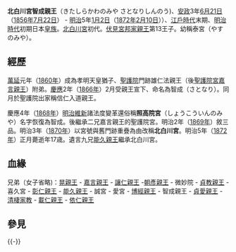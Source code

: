 {{Unreferenced|time=2020-11-03T02:55:11+00:00}}
{{東亞男性歷史人物
|名稱= 北白川宮智成親王
|身份=皇族
|國家= [[大日本帝國|大日本帝國]]
|時代= [[江戶時代|江戶]]、[[明治時代|明治]]
|主君 =
|屆數 =
|最高職務 =
|前任 = 
|繼任 = 
|圖片名稱= 
|圖片大小= 200px
|圖片說明= 
|姓 =
|名 =智成
|姓名 =
|封爵 =親王
|封號 =
|位階 =三品
|御稱號 =泰宮
|宮號1 =[[聖護院宮|聖護院宮]]、[[北白川宮|北白川宮]]
|法號 =
|院號 =
|其他名號 =
|出生日期= {{birth date|1856|7|22}}
|出生地點= [[京都|京都]]
|婚年 =
|逝世日期= {{Death date and age|1872|2|10|1856|7|22}}
|逝世地點= 
|墓葬= 
|祠廟 =
|父親=[[伏見宮邦家親王|伏見宮邦家親王]]
|母親=[[伊丹吉子|伊丹吉子]]
|養父=
|正室= 
|側室= 
|正室之父 =
|同胞兄弟=[[清棲家教|清棲家教]]<br>[[閑院宮載仁親王|閑院宮載仁親王]]<br>[[東伏見宮依仁親王|東伏見宮依仁親王]]
|同胞姊妹=[[節宮貴子女王|節宮貴子女王]]（[[松平忠敬|松平忠敬]]妻）<br>[[歡樂院|歡樂院]] <br>[[多明宮|多明宮]] <br>[[萬千宮|萬千宮]]
|庶兄弟=
|庶姊妹=
|嫡子= 
|庶子= 
|庶女= 
|其他親屬 =
|經歷 = 
|著作 =
|注釋 =
}}
'''北白川宮智成親王'''（きたしらかわのみや さとなりしんのう)、[[安政|安政]]3年[[6月21日_(舊曆)|6月21日]]（[[1856年|1856年]][[7月22日|7月22日]]） - [[明治|明治]]5年[[1月2日_(舊曆)|1月2日]]（[[1872年|1872年]][[2月10日|2月10日]]））、[[江戶時代|江戶時代]]末期、[[明治時代|明治時代]]初期日本[[皇族|皇族]]。[[北白川宮|北白川宮]]初代。[[伏見宮邦家親王|伏見宮邦家親王]]第13王子。幼稱泰宮（やすのみや）。
==經歷==
[[萬延|萬延]]元年（[[1860年|1860年]]）成為孝明天皇猶子、[[聖護院|聖護院]]門跡雄仁法親王（後[[聖護院宮嘉言親王|聖護院宮嘉言親王]]）附弟。[[慶應|慶應]]2年（[[1866年|1866年]]）2月受親王宣下、命名為智成（さとなり）。同月於聖護院出家稱信仁入道親王。

慶應4年（[[1868年|1868年]]）[[明治維新|明治維新]]諸法度變革還俗稱'''照高院宮'''（しょうこういんのみや）名字恢復為智成。後繼承二兄嘉言親王的聖護院宮。明治2年（[[1869年|1869年]]）敘三品。明治3年（[[1870年|1870年]]）以宮號與舊門跡重疊為由改稱'''北白川宮'''。明治5年（[[1872年|1872年]]）正月薨逝年17歳。遺言九兄[[北白川宮能久親王|能久親王]]繼承北白川宮。

==血緣==
; 兄弟（女子省略)：[[山階宮晃親王|晃親王]] - [[聖護院宮嘉言親王|嘉言親王]] - [[曼殊院宮讓仁入道親王|讓仁親王]] -[[久邇宮朝彥親王|朝彥親王]] - 微妙院 - [[伏見宮貞教親王|貞教親王]] - 喜久宮 - [[小松宮彰仁親王|彰仁親王]] - [[北白川宮能久親王|能久親王]] - 誠宮 - 愛宮 - [[華頂宮博經親王|博經親王]] - 智成親王 - [[伏見宮貞愛親王|貞愛親王]] - [[清棲家教|清棲家教]] - [[閑院宮載仁親王|載仁親王]] - [[東伏見宮依仁親王|依仁親王]]

==參見==
{{-}}
{{start box}}
{{s-hou|[[日本親王|日本親王]]}}
{{s-before|二兄[[聖護院宮嘉言親王|嘉言親王]]}}
{{s-title|[[聖護院宮|聖護院宮]]當主(二代)}}
{{s-after|改立北白川宮}}
{{s-before|宮家創設}}
{{s-title|[[北白川宮|北白川宮]]當主(初代)}}
{{s-after|九兄[[北白川宮能久親王|能久親王]]}}

{{end box}}